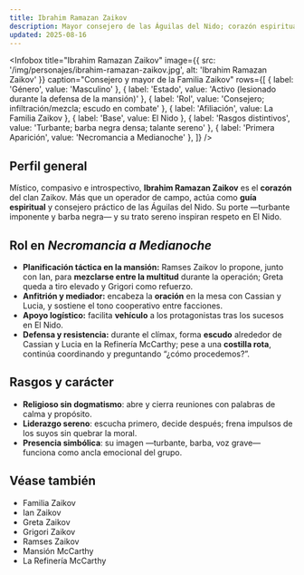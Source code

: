 ```yaml
---
title: Ibrahim Ramazan Zaikov
description: Mayor consejero de las Águilas del Nido; corazón espiritual de la Familia Zaikov
updated: 2025-08-16
---
```



<Infobox
  title="Ibrahim Ramazan Zaikov"
  image={{ src: '/img/personajes/ibrahim-ramazan-zaikov.jpg', alt: 'Ibrahim Ramazan Zaikov' }}
  caption="Consejero y mayor de la Familia Zaikov"
  rows={[
    { label: 'Género', value: 'Masculino' },
    { label: 'Estado', value: 'Activo (lesionado durante la defensa de la mansión)' },
    { label: 'Rol', value: 'Consejero; infiltración/mezcla; escudo en combate' },
    { label: 'Afiliación', value: <Link to="/CrSaSo/familias/La%20Familia%20Zaikov">La Familia Zaikov</Link> },
    { label: 'Base', value: <Link to="/CrSaSo/lugares/El%20Nido">El Nido</Link> },
    { label: 'Rasgos distintivos', value: 'Turbante; barba negra densa; talante sereno' },
    { label: 'Primera Aparición', value: 'Necromancia a Medianoche' },
  ]}
/>

## Perfil general

Místico, compasivo e introspectivo, **Ibrahim Ramazan Zaikov** es el **corazón** del clan Zaikov. Más que un operador de campo, actúa como **guía espiritual** y consejero práctico de las <Link to="/CrSaSo/familias/La%20Familia%20Zaikov">Águilas del Nido</Link>. Su porte —turbante imponente y barba negra— y su trato sereno inspiran respeto en <Link to="/CrSaSo/lugares/El%20Nido">El Nido</Link>.

## Rol en _Necromancia a Medianoche_

- **Planificación táctica en la mansión:** <Link to="/CrSaSo/personajes/Ramses%20Zaikov">Ramses Zaikov</Link> lo propone, junto con <Link to="/CrSaSo/personajes/Ian%20Zaikov">Ian</Link>, para **mezclarse entre la multitud** durante la operación; <Link to="/CrSaSo/personajes/Greta%20Zaikov">Greta</Link> queda a tiro elevado y <Link to="/CrSaSo/personajes/Grigori%20Zaikov">Grigori</Link> como refuerzo.
- **Anfitrión y mediador:** encabeza la **oración** en la mesa con <Link to="/CrSaSo/personajes/Cassian%20Thorne">Cassian</Link> y <Link to="/CrSaSo/personajes/Lucia%20Sinclair">Lucia</Link>, y sostiene el tono cooperativo entre facciones.
- **Apoyo logístico:** facilita **vehículo** a los protagonistas tras los sucesos en <Link to="/CrSaSo/lugares/El%20Nido">El Nido</Link>.
- **Defensa y resistencia:** durante el clímax, forma **escudo** alrededor de Cassian y Lucia en la <Link to="/CrSaSo/lugares/La%20Refiner%C3%ADa%20McCarthy">Refinería McCarthy</Link>; pese a una **costilla rota**, continúa coordinando y preguntando “¿cómo procedemos?”.

## Rasgos y carácter

- **Religioso sin dogmatismo**: abre y cierra reuniones con palabras de calma y propósito.
- **Liderazgo sereno**: escucha primero, decide después; frena impulsos de los suyos sin quebrar la moral.
- **Presencia simbólica**: su imagen —turbante, barba, voz grave— funciona como ancla emocional del grupo.

## Véase también

- <Link to="/CrSaSo/familias/La%20Familia%20Zaikov">Familia Zaikov</Link>
- <Link to="/CrSaSo/personajes/Ian%20Zaikov">Ian Zaikov</Link>
- <Link to="/CrSaSo/personajes/Greta%20Zaikov">Greta Zaikov</Link>
- <Link to="/CrSaSo/personajes/Grigori%20Zaikov">Grigori Zaikov</Link>
- <Link to="/CrSaSo/personajes/Ramses%20Zaikov">Ramses Zaikov</Link>
- <Link to="/CrSaSo/lugares/Mansi%C3%B3n%20McCarthy">Mansión McCarthy</Link>
- <Link to="/CrSaSo/lugares/La%20Refiner%C3%ADa%20McCarthy">La Refinería McCarthy</Link>

